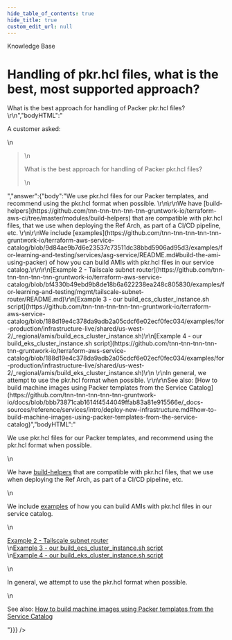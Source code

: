 ```yaml
---
hide_table_of_contents: true
hide_title: true
custom_edit_url: null
---
```



<head>
  <link rel="canonical" href="https://github.com/tnn-tnn-tnn-tnn-tnn-gruntwork-io/knowledge-base/discussions/325" />
</head>

<CenterLayout>
<span className="searchCategory">Knowledge Base</span>
<h1>Handling of pkr.hcl files, what is the best, most supported approach?</h1>
<GitHub discussion={{"id":"D_kwDOF8slf84APJ04","number":325,"author":{"login":"zackproser"},"title":"Handling of pkr.hcl files, what is the best, most supported approach?","body":"A customer asked: \r\n> What is the best approach for handling of Packer pkr.hcl files? \r\n","bodyHTML":"<p dir=\"auto\">A customer asked:</p>\n<blockquote>\n<p dir=\"auto\">What is the best approach for handling of Packer pkr.hcl files?</p>\n</blockquote>","answer":{"body":"We use pkr.hcl files for our Packer templates, and recommend using the pkr.hcl format when possible. \r\n\r\nWe have [build-helpers](https://github.com/tnn-tnn-tnn-tnn-tnn-gruntwork-io/terraform-aws-ci/tree/master/modules/build-helpers) that are compatible with pkr.hcl files, that we use when deploying the Ref Arch, as part of a CI/CD pipeline, etc. \r\n\r\nWe include [examples](https://github.com/tnn-tnn-tnn-tnn-tnn-gruntwork-io/terraform-aws-service-catalog/blob/9d84ae9b7d6e23537c73511dc38bbd5906ad95d3/examples/for-learning-and-testing/services/asg-service/README.md#build-the-ami-using-packer) of how you can build AMIs with pkr.hcl files in our service catalog.\r\n\r\n[Example 2 - Tailscale subnet router](https://github.com/tnn-tnn-tnn-tnn-tnn-gruntwork-io/terraform-aws-service-catalog/blob/bf4330b49ebd9b8de18b6a622238ea248c805830/examples/for-learning-and-testing/mgmt/tailscale-subnet-router/README.md)\r\n[Example 3 - our build_ecs_cluster_instance.sh script](https://github.com/tnn-tnn-tnn-tnn-tnn-gruntwork-io/terraform-aws-service-catalog/blob/188d19e4c378da9adb2a05cdcf6e02ecf0fec034/examples/for-production/infrastructure-live/shared/us-west-2/_regional/amis/build_ecs_cluster_instance.sh)\r\n[Example 4 - our build_eks_cluster_instance.sh script](https://github.com/tnn-tnn-tnn-tnn-tnn-gruntwork-io/terraform-aws-service-catalog/blob/188d19e4c378da9adb2a05cdcf6e02ecf0fec034/examples/for-production/infrastructure-live/shared/us-west-2/_regional/amis/build_eks_cluster_instance.sh)\r\n \r\nIn general, we attempt to use the pkr.hcl format when possible. \r\n\r\nSee also: [How to build machine images using Packer templates from the Service Catalog](https://github.com/tnn-tnn-tnn-tnn-tnn-gruntwork-io/docs/blob/bbb73871cab1614f4544049ffab83a81e915566e/_docs-sources/reference/services/intro/deploy-new-infrastructure.md#how-to-build-machine-images-using-packer-templates-from-the-service-catalog)","bodyHTML":"<p dir=\"auto\">We use pkr.hcl files for our Packer templates, and recommend using the pkr.hcl format when possible.</p>\n<p dir=\"auto\">We have <a href=\"https://github.com/tnn-tnn-tnn-tnn-tnn-gruntwork-io/terraform-aws-ci/tree/master/modules/build-helpers\">build-helpers</a> that are compatible with pkr.hcl files, that we use when deploying the Ref Arch, as part of a CI/CD pipeline, etc.</p>\n<p dir=\"auto\">We include <a href=\"https://github.com/tnn-tnn-tnn-tnn-tnn-gruntwork-io/terraform-aws-service-catalog/blob/9d84ae9b7d6e23537c73511dc38bbd5906ad95d3/examples/for-learning-and-testing/services/asg-service/README.md#build-the-ami-using-packer\">examples</a> of how you can build AMIs with pkr.hcl files in our service catalog.</p>\n<p dir=\"auto\"><a href=\"https://github.com/tnn-tnn-tnn-tnn-tnn-gruntwork-io/terraform-aws-service-catalog/blob/bf4330b49ebd9b8de18b6a622238ea248c805830/examples/for-learning-and-testing/mgmt/tailscale-subnet-router/README.md\">Example 2 - Tailscale subnet router</a><br>\n<a href=\"https://github.com/tnn-tnn-tnn-tnn-tnn-gruntwork-io/terraform-aws-service-catalog/blob/188d19e4c378da9adb2a05cdcf6e02ecf0fec034/examples/for-production/infrastructure-live/shared/us-west-2/_regional/amis/build_ecs_cluster_instance.sh\">Example 3 - our build_ecs_cluster_instance.sh script</a><br>\n<a href=\"https://github.com/tnn-tnn-tnn-tnn-tnn-gruntwork-io/terraform-aws-service-catalog/blob/188d19e4c378da9adb2a05cdcf6e02ecf0fec034/examples/for-production/infrastructure-live/shared/us-west-2/_regional/amis/build_eks_cluster_instance.sh\">Example 4 - our build_eks_cluster_instance.sh script</a></p>\n<p dir=\"auto\">In general, we attempt to use the pkr.hcl format when possible.</p>\n<p dir=\"auto\">See also: <a href=\"https://github.com/tnn-tnn-tnn-tnn-tnn-gruntwork-io/docs/blob/bbb73871cab1614f4544049ffab83a81e915566e/_docs-sources/reference/services/intro/deploy-new-infrastructure.md#how-to-build-machine-images-using-packer-templates-from-the-service-catalog\">How to build machine images using Packer templates from the Service Catalog</a></p>"}}} />

</CenterLayout>
  

<!-- ##DOCS-SOURCER-START
{
  "sourcePlugin": "github-discussions",
  "hash": "8f86471a098504ef58cd8947a5f518e0"
}
##DOCS-SOURCER-END -->
